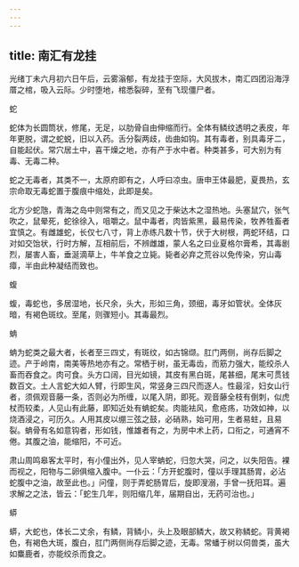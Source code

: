 ```yaml
---
---
---
```

title: 南汇有龙挂
---



光绪丁未六月初六日午后，云雾滃郁，有龙挂于空际，大风拔木，南汇四团沿海浮厝之棺，吸入云际。少时堕地，棺悉裂碎，至有飞现僵尸者。

蛇

蛇体为长圆筒状，修尾，无足，以肋骨自由伸缩而行。全体有鳞纹透明之表皮，年年更脱，谓之蛇蜕，旧以入药。舌分裂两歧，齿曲如钩。其有毒者，别具毒牙二，自能起伏。常穴居土中，喜干燥之地，亦有产于水中者。种类甚多，可大别为有毒、无毒二种。

蛇之无毒者，其类不一，太原府即有之，人呼曰凉虫。唐申王体最肥，夏畏热，玄宗命取无毒蛇置于腹痕中缩处，此即是矣。

北方少蛇虺，青海之岛中则常有之，而又见之于柴达木之湿热地。头塞鼠穴，张气吹之，鼠晕死，蛇徐徐入，咀嚼之。鼠中毒者，肉皆紫黑，最易传染，牧养牲畜者宜慎之。有雌雄蛇，长仅七八寸，背上赤练凡数十节，伏于大树根，两蛇环结，口对如交饴状，行时方解，互相前后，不辨雌雄，蒙人名之曰业夏格尔膏希，其毒剧烈，屡害人畜，垂涎滴草上，牛羊食之立毙。毙者必弃之荒谷以免传染，穷山毒瘴，半由此种凝结而致也。

蝮

蝮，毒蛇也，多居湿地，长尺余，头大，形如三角，颈细，毒牙如管状。全体灰暗，有褐色斑纹。至尾，则骤短小。其毒最烈。

蚺

蚺为蛇类之最大者，长者至三四丈，有斑纹，如古锦缬。肛门两侧，尚存后脚之迹。产于岭南，南美等热地亦有之。常栖于树，虽无毒齿，而筋力强大，能绞杀人畜而吞食之。肉可食。头方口阔，目光如镜，其皮有黑白斑，尾甚细，尾末可贯钱数百文。土人言蛇大如人臂，行即生风，常竖身三四尺而逐人。性最淫，妇女山行者，须佩观音藤一条，否则必为所缠，以尾入阴，即死。观音藤全枝有倒刺，似虎杖而较柔，人见山有此藤，即知近处有蚺蛇矣。肉能袪风，愈疮疡，功效如神，以烧酒浸之，可历久。人用其皮以绷三弦之鼓，必硝熟，始可用，生者易蛀，且易裂。蚺骨有名如意钩者，形如钱，惟雄者有之，为房中术上药，口衔之，可通宵不倦。其腹之油，能缩阳，不可近。

肃山周鸣皋客太平时，有小僮出外，见人宰蚺蛇，归忽大哭，问之，以失阳告。裸而视之，阳物与二卵俱缩入腹中。一仆云：「方开蛇腹时，僮以手理其肠胃，必沾蛇腹中之油，故至此也。」问僮，则于弄蛇肠胃后，旋即溲溺，手曾一抚阳耳。遍求解之之法，皆云：「蛇生几年，则阳缩几年，届期自出，无药可治也。」

蟒

蟒，大蛇也，体长二丈余，有鳞，背鳞小，头上及眼部鳞大，故又称鳞蛇。背黄褐色，有褐色大斑，腹白，肛门两侧尚存后脚之迹，无毒。常蟠于树以伺兽类，虽大如麋鹿者，亦能绞杀而食之。